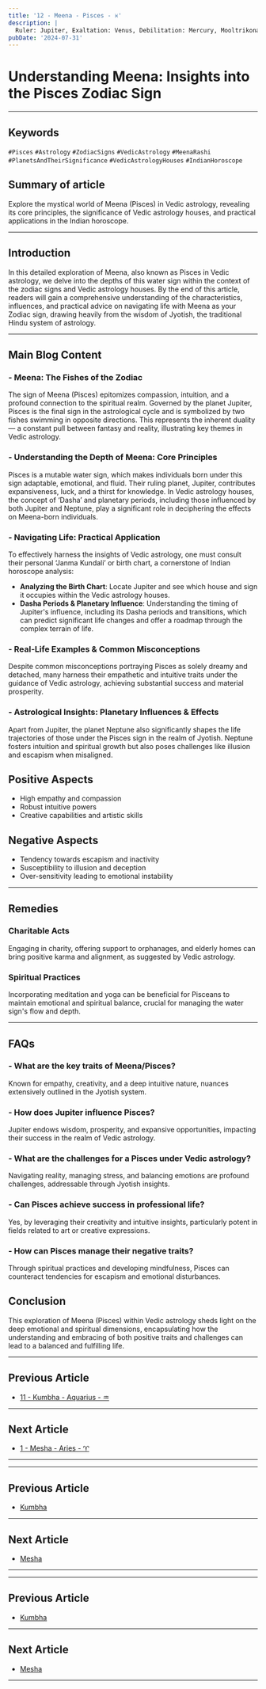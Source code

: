 ```yaml
---
title: '12 - Meena - Pisces - ♓️'
description: |
  Ruler: Jupiter, Exaltation: Venus, Debilitation: Mercury, Mooltrikona Sign: Jupiter, Direction: North, Color: Purple, Gemstone: Yellow Sapphire, Lucky Number: 7, Deity: Vishnu, Guna: Sattva, Tattva: Water, Friends: Cancer and Scorpio, Enemies: Leo and Libra, Neutral: Aquarius and Capricorn, Temperament: Compassionate, artistic, intuitive, Strengths: Empathy, artistic talent, wisdom, Weaknesses: Overly trusting, fearful, desire to escape reality, Body Parts: Feet and immune system, Diseases: Foot problems, immune system disorders
pubDate: '2024-07-31'
---
```


# Understanding Meena: Insights into the Pisces Zodiac Sign

---

## Keywords
`#Pisces` `#Astrology` `#ZodiacSigns` `#VedicAstrology` `#MeenaRashi` `#PlanetsAndTheirSignificance` `#VedicAstrologyHouses` `#IndianHoroscope`

## Summary of article
Explore the mystical world of Meena (Pisces) in Vedic astrology, revealing its core principles, the significance of Vedic astrology houses, and practical applications in the Indian horoscope.

---

## Introduction
In this detailed exploration of Meena, also known as Pisces in Vedic astrology, we delve into the depths of this water sign within the context of the zodiac signs and Vedic astrology houses. By the end of this article, readers will gain a comprehensive understanding of the characteristics, influences, and practical advice on navigating life with Meena as your Zodiac sign, drawing heavily from the wisdom of Jyotish, the traditional Hindu system of astrology.

---

## Main Blog Content
### - Meena: The Fishes of the Zodiac
The sign of Meena (Pisces) epitomizes compassion, intuition, and a profound connection to the spiritual realm. Governed by the planet Jupiter, Pisces is the final sign in the astrological cycle and is symbolized by two fishes swimming in opposite directions. This represents the inherent duality— a constant pull between fantasy and reality, illustrating key themes in Vedic astrology.

### - Understanding the Depth of Meena: Core Principles
Pisces is a mutable water sign, which makes individuals born under this sign adaptable, emotional, and fluid. Their ruling planet, Jupiter, contributes expansiveness, luck, and a thirst for knowledge. In Vedic astrology houses, the concept of ‘Dasha’ and planetary periods, including those influenced by both Jupiter and Neptune, play a significant role in deciphering the effects on Meena-born individuals.

### - Navigating Life: Practical Application
To effectively harness the insights of Vedic astrology, one must consult their personal ‘Janma Kundali’ or birth chart, a cornerstone of Indian horoscope analysis:
- **Analyzing the Birth Chart**: Locate Jupiter and see which house and sign it occupies within the Vedic astrology houses.
- **Dasha Periods & Planetary Influence**: Understanding the timing of Jupiter's influence, including its Dasha periods and transitions, which can predict significant life changes and offer a roadmap through the complex terrain of life.

### - Real-Life Examples & Common Misconceptions
Despite common misconceptions portraying Pisces as solely dreamy and detached, many harness their empathetic and intuitive traits under the guidance of Vedic astrology, achieving substantial success and material prosperity.

### - Astrological Insights: Planetary Influences & Effects
Apart from Jupiter, the planet Neptune also significantly shapes the life trajectories of those under the Pisces sign in the realm of Jyotish. Neptune fosters intuition and spiritual growth but also poses challenges like illusion and escapism when misaligned.

## Positive Aspects
- High empathy and compassion
- Robust intuitive powers
- Creative capabilities and artistic skills

## Negative Aspects
- Tendency towards escapism and inactivity
- Susceptibility to illusion and deception
- Over-sensitivity leading to emotional instability

---

## Remedies
### Charitable Acts
Engaging in charity, offering support to orphanages, and elderly homes can bring positive karma and alignment, as suggested by Vedic astrology.

### Spiritual Practices
Incorporating meditation and yoga can be beneficial for Pisceans to maintain emotional and spiritual balance, crucial for managing the water sign's flow and depth.

---

## FAQs
### - What are the key traits of Meena/Pisces?
Known for empathy, creativity, and a deep intuitive nature, nuances extensively outlined in the Jyotish system.
### - How does Jupiter influence Pisces?
Jupiter endows wisdom, prosperity, and expansive opportunities, impacting their success in the realm of Vedic astrology.
### - What are the challenges for a Pisces under Vedic astrology?
Navigating reality, managing stress, and balancing emotions are profound challenges, addressable through Jyotish insights.
### - Can Pisces achieve success in professional life?
Yes, by leveraging their creativity and intuitive insights, particularly potent in fields related to art or creative expressions.
### - How can Pisces manage their negative traits?
Through spiritual practices and developing mindfulness, Pisces can counteract tendencies for escapism and emotional disturbances.

## Conclusion
This exploration of Meena (Pisces) within Vedic astrology sheds light on the deep emotional and spiritual dimensions, encapsulating how the understanding and embracing of both positive traits and challenges can lead to a balanced and fulfilling life.

---

## Previous Article
- [11 - Kumbha - Aquarius - ♒️](/blogs-md/01_Rasi/0111_Kumbha.mdx)

---

## Next Article
- [1 - Mesha - Aries - ♈️](/blogs-md/01_Rasi/0101_Mesha.mdx)

---
---

## Previous Article
- [Kumbha](0111_Kumbha.mdx)

---

## Next Article
- [Mesha](0101_Mesha.mdx)

---
---

## Previous Article
- [Kumbha](0111_Kumbha.mdx)

---

## Next Article
- [Mesha](0101_Mesha.mdx)

---
